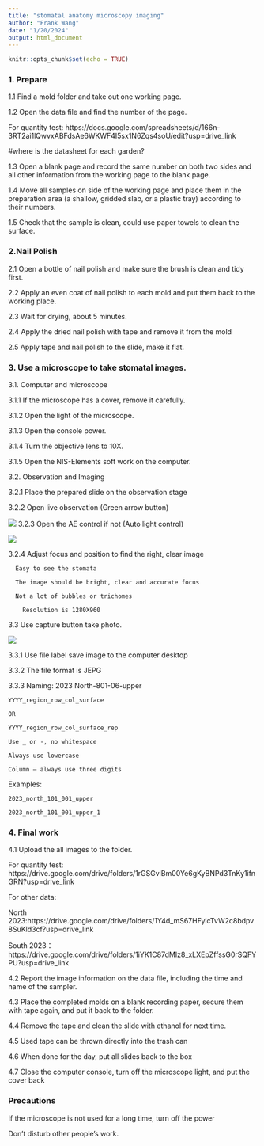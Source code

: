 ```yaml
---
title: "stomatal anatomy microscopy imaging"
author: "Frank Wang"
date: "1/20/2024"
output: html_document
---
```


```r
knitr::opts_chunk$set(echo = TRUE)
```


### 1. Prepare

1.1 Find a mold folder and take out one working page.  

1.2 Open the data file and find the number of the page.  

For quantity test:
https://docs.google.com/spreadsheets/d/166n-3RT2ai1lQwvxABFdsAe6WKWF4I5sx1N6Zqs4soU/edit?usp=drive_link

#where is the datasheet for each garden?

1.3 Open a blank page and record the same number on both two sides and all other information from the working page to the blank page. 

1.4 Move all samples on side of the working page and place them in the preparation area (a shallow, gridded slab, or a plastic tray) according to their numbers. 

1.5 Check that the sample is clean, could use paper towels to clean the surface. 

### 2.Nail Polish 

2.1 Open a bottle of nail polish and make sure the brush is clean and tidy first.  

2.2 Apply an even coat of nail polish to each mold and put them back to the working place. 

2.3 Wait for drying, about 5 minutes. 

2.4 Apply the dried nail polish with tape and remove it from the mold 

2.5 Apply tape and nail polish to the slide, make it flat.


### 3. Use a microscope to take stomatal images.  

3.1. Computer and microscope 

  3.1.1 If the microscope has a cover, remove it carefully. 

  3.1.2 Open the light of the microscope.  

  3.1.3 Open the console power. 

  3.1.4 Turn the objective lens to 10X. 

  3.1.5 Open the NIS-Elements soft work on the computer.  

3.2. Observation and Imaging 

  3.2.1 Place the prepared slide on the observation stage 

  3.2.2 Open live observation (Green arrow button) 

![](images/stomatal image computer/image 1)
  3.2.3 Open the AE control if not (Auto light control) 

 ![](images/stomatal image computer/image 2)

  3.2.4 Adjust focus and position to find the right, clear image 

      Easy to see the stomata 

      The image should be bright, clear and accurate focus 

      Not a lot of bubbles or trichomes 

 	    Resolution is 1280X960


3.3 Use capture button take photo. 

![](images/stomatal image computer/image 3)

 
  3.3.1 Use file label save image to the computer desktop 

  3.3.2 The file format is JEPG 

  3.3.3 Naming: 2023 North-801-06-upper 

    YYYY_region_row_col_surface 

    OR 

    YYYY_region_row_col_surface_rep 

    Use _ or -, no whitespace 

    Always use lowercase 

    Column – always use three digits 

  Examples: 

    2023_north_101_001_upper 

    2023_north_101_001_upper_1 

 


### 4. Final work  

  4.1 Upload the all images to the folder. 

  For quantity test:
https://drive.google.com/drive/folders/1rGSGvlBm00Ye6gKyBNPd3TnKy1ifnGRN?usp=drive_link
  
  For other data:

  North 2023:https://drive.google.com/drive/folders/1Y4d_mS67HFyicTvW2c8bdpv8SuKld3cf?usp=drive_link

  South 2023：https://drive.google.com/drive/folders/1iYK1C87dMIz8_xLXEpZffssG0rSQFYPU?usp=drive_link

  4.2 Report the image information on the data file, including the time and name of the sampler.
  
  4.3 Place the completed molds on a blank recording paper, secure them with tape again, and put it back to the folder. 

  4.4 Remove the tape and clean the slide with ethanol for next time. 

  4.5 Used tape can be thrown directly into the trash can 

  4.6 When done for the day, put all slides back to the box 

  4.7 Close the computer console, turn off the microscope light, and put the cover back 

 
### Precautions 

If the microscope is not used for a long time, turn off the power 

Don't disturb other people's work. 

 

